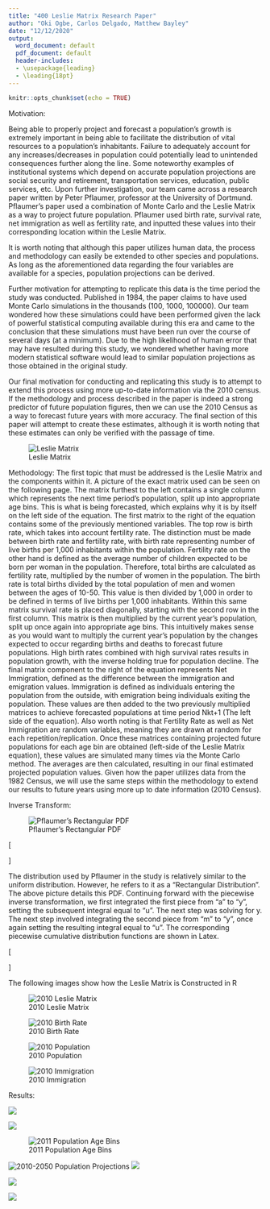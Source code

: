 ```yaml
---
title: "400 Leslie Matrix Research Paper"
author: "Oki Ogbe, Carlos Delgado, Matthew Bayley"
date: "12/12/2020"
output:
  word_document: default
  pdf_document: default
  header-includes:
  - \usepackage{leading}
  - \leading{18pt}
---
```


```r
knitr::opts_chunk$set(echo = TRUE)

```

Motivation:
 
Being able to properly project and forecast a population’s growth is extremely important in being able to facilitate the distribution of vital resources to a population’s inhabitants. Failure to adequately account for any increases/decreases in population could potentially lead to unintended consequences further along the line. Some noteworthy examples of institutional systems which depend on accurate population projections are social security and retirement, transportation services, education, public services, etc. Upon further investigation, our team came across a research paper written by Peter Pflaumer, professor at the University of Dortmund. Pflaumer’s paper used a combination of Monte Carlo and the Leslie Matrix as a way to project future population. Pflaumer used birth rate, survival rate, net immigration as well as fertility rate, and inputted these values into their corresponding location within the Leslie Matrix.
 
It is worth noting that although this paper utilizes human data, the process and methodology can easily be extended to other species and populations. As long as the aforementioned data regarding the four variables are available for a species, population projections can be derived.
 
Further motivation for attempting to replicate this data is the time period the study was conducted. Published in 1984, the paper claims to have used Monte Carlo simulations in the thousands (100, 1000, 100000). Our team wondered how these simulations could have been performed given the lack of powerful statistical computing available during this era and came to the conclusion that these simulations must have been run over the course of several days (at a minimum). Due to the high likelihood of human error that may have resulted during this study, we wondered whether having more modern statistical software would lead to similar population projections as those obtained in the original study.
 
Our final motivation for conducting and replicating this study is to attempt to extend this process using more up-to-date information via the 2010 census. If the methodology and process described in the paper is indeed a strong predictor of future population figures, then we can use the 2010 Census as a way to forecast future years with more accuracy. The final section of this paper will attempt to create these estimates, although it is worth noting that these estimates can only be verified with the passage of time.


![Leslie Matrix](/cloud/project/Picture.png)

Methodology:
The first topic that must be addressed is the Leslie Matrix and the components within it. A picture of the exact matrix used can be seen on the following page. The matrix furthest to the left contains a single column which represents the next time period’s population, split up into appropriate age bins. This is what is being forecasted, which explains why it is by itself on the left side of the equation. The first matrix to the right of the equation contains some of the previously mentioned variables. The top row is birth rate, which takes into account fertility rate. The distinction must be made between birth rate and fertility rate, with birth rate representing number of live births per 1,000 inhabitants within the population. Fertility rate on the other hand is defined as the average number of children expected to be born per woman in the population. Therefore, total births are calculated as fertility rate, multiplied by the number of women in the population. The birth rate is total births divided by the total population of men and women between the ages of 10-50. This value is then divided by 1,000 in order to be defined in terms of live births per 1,000 inhabitants. Within this same matrix survival rate is placed diagonally, starting with the second row in the first column. This matrix is then multiplied by the current year’s population, split up once again into appropriate age bins. This intuitively makes sense as you would want to multiply the current year’s population by the changes expected to occur regarding births and deaths to forecast future populations. High birth rates combined with high survival rates results in population growth, with the inverse holding true for population decline. The final matrix component to the right of the equation represents Net Immigration, defined as the difference between the immigration and emigration values. Immigration is defined as individuals entering the population from the outside, with emigration being individuals exiting the population. These values are then added to the two previously multiplied matrices to achieve forecasted populations at time period Nkt+1 (The left side of the equation). Also worth noting is that Fertility Rate as well as Net Immigration are random variables, meaning they are drawn at random for each repetition/replication. Once these matrices containing projected future populations for each age bin are obtained (left-side of the Leslie Matrix equation), these values are simulated many times via the  Monte Carlo method. The averages are then calculated, resulting in our final estimated projected population values. Given how the paper utilizes data from the 1982 Census, we will use the same steps within the methodology to extend our results to future years using more up to date information (2010 Census). 

Inverse Transform:

![Pflaumer's Rectangular PDF](/cloud/project/PDF.png)

\[ \begin{cases} 
      2u(-a+m)+a &   a \leq y\leq m \\
      u*2(b-m)+m & m\leq y\leq b \\
      0    \quad otherwise
   \end{cases}
\]

The distribution used by Pflaumer in the study is relatively similar to the uniform distribution. However, he refers to it as a "Rectangular Distribution". The above picture details this PDF. Continuing forward with the piecewise inverse transformation, we first integrated the first piece from "a" to "y", setting the subsequent integral equal to "u". The next step was solving for y. The next step involved integrating the second piece from "m" to "y", once again setting the resulting integral equal to "u". The corresponding piecewise cumulative distribution functions are shown in Latex.

\[ \begin{cases} 
      u = \frac{y}{2(m-a)}-\frac{y}{2(m-a)} &  a \leq y\leq m \\
      u = \frac{y-m}{2(-m+b)} & m\leq y\leq b \\
      0    \quad otherwise
   \end{cases}
\]


The following images show how the Leslie Matrix is Constructed in R


![2010 Leslie Matrix](/cloud/project/Leslie.png)


![2010 Birth Rate](/cloud/project/Birthrate.png)


![2010 Population](/cloud/project/Population.png)


![2010 Immigration](/cloud/project/Immigration.png)

Results:

![](/cloud/project/quant2010.png)

![](/cloud/project/CI2010.png)

![2011 Population Age Bins](/cloud/project/2011pop.png)

![2010-2050 Population Projections](/cloud/project/2011to2050pop.PNG)
![](/cloud/project/CI1982.png)

![](/cloud/project/Table 1.png)


![](/cloud/project/Table 2.png)

